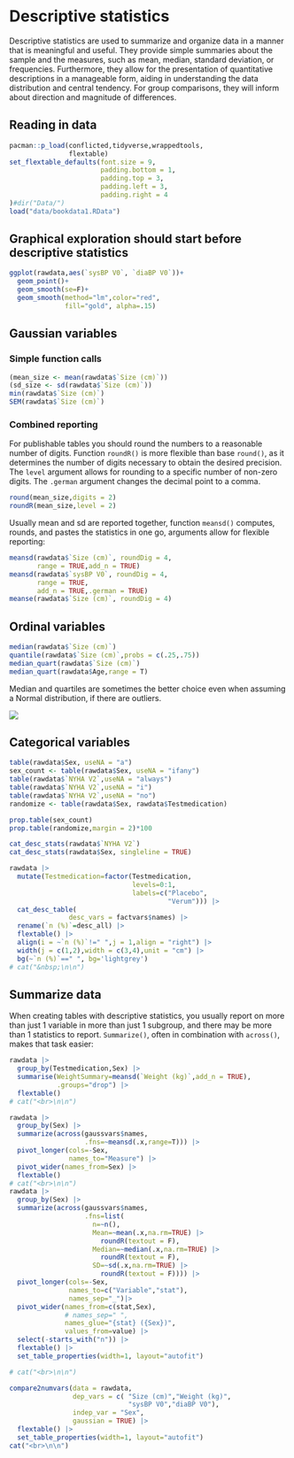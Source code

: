 # Descriptive statistics

Descriptive statistics are used to summarize and organize data in a manner that is meaningful and useful. They provide simple summaries about the sample and the measures, such as mean, median, standard deviation, or frequencies. Furthermore, they allow for the presentation of quantitative descriptions in a manageable form, aiding in understanding the data distribution and central tendency. For group comparisons, they will inform about direction and magnitude of differences.

## Reading in data

```r
pacman::p_load(conflicted,tidyverse,wrappedtools,
               flextable)
set_flextable_defaults(font.size = 9, 
                       padding.bottom = 1, 
                       padding.top = 3,
                       padding.left = 3,
                       padding.right = 4
)#dir("Data/")
load("data/bookdata1.RData")
```

## Graphical exploration should start before descriptive statistics

```r
ggplot(rawdata,aes(`sysBP V0`, `diaBP V0`))+
  geom_point()+
  geom_smooth(se=F)+
  geom_smooth(method="lm",color="red", 
              fill="gold", alpha=.15) 
```

## Gaussian variables

### Simple function calls

```r
(mean_size <- mean(rawdata$`Size (cm)`))
(sd_size <- sd(rawdata$`Size (cm)`))
min(rawdata$`Size (cm)`)
SEM(rawdata$`Size (cm)`)
```

### Combined reporting

For publishable tables you should round the numbers to a reasonable number of digits. Function `roundR()` is more flexible than base `round()`, as it determines the number of digits necessary to obtain the desired precision. The `level` argument allows for rounding to a specific number of non-zero digits. The `.german` argument changes the decimal point to a comma.

```r
round(mean_size,digits = 2)
roundR(mean_size,level = 2)
```

Usually mean and sd are reported together, function `meansd()` computes, rounds, and pastes the statistics in one go, arguments allow for flexible reporting:

```r
meansd(rawdata$`Size (cm)`, roundDig = 4,
       range = TRUE,add_n = TRUE)
meansd(rawdata$`sysBP V0`, roundDig = 4,
       range = TRUE,
       add_n = TRUE,.german = TRUE)
meanse(rawdata$`Size (cm)`, roundDig = 4)
```

\newpage

## Ordinal variables

```r
median(rawdata$`Size (cm)`)
quantile(rawdata$`Size (cm)`,probs = c(.25,.75))
median_quart(rawdata$`Size (cm)`)
median_quart(rawdata$Age,range = T)
```

Median and quartiles are sometimes the better choice even when assuming a Normal distribution, if there are outliers.

![](Graphs/MeanMedian.jpg){fig-align="center"}

\newpage

## Categorical variables

```r
table(rawdata$Sex, useNA = "a")
sex_count <- table(rawdata$Sex, useNA = "ifany")
table(rawdata$`NYHA V2`,useNA = "always")
table(rawdata$`NYHA V2`,useNA = "i")
table(rawdata$`NYHA V2`,useNA = "no")
randomize <- table(rawdata$Sex, rawdata$Testmedication)

prop.table(sex_count)
prop.table(randomize,margin = 2)*100

cat_desc_stats(rawdata$`NYHA V2`) 
cat_desc_stats(rawdata$Sex, singleline = TRUE)

rawdata |> 
  mutate(Testmedication=factor(Testmedication,
                               levels=0:1,
                               labels=c("Placebo",
                                        "Verum"))) |>
  cat_desc_table(
               desc_vars = factvars$names) |> 
  rename(`n (%)`=desc_all) |> 
  flextable() |> 
  align(i = ~`n (%)`!=" ",j = 1,align = "right") |> 
  width(j = c(1,2),width = c(3,4),unit = "cm") |> 
  bg(~`n (%)`==" ", bg='lightgrey')
# cat("&nbsp;\n\n")
```

## Summarize data

When creating tables with descriptive statistics, you usually report on more than just 1 variable in more than just 1 subgroup, and there may be more than 1 statistics to report. `Summarize()`, often in combination with `across()`, makes that task easier:

```r
rawdata |> 
  group_by(Testmedication,Sex) |> 
  summarise(WeightSummary=meansd(`Weight (kg)`,add_n = TRUE),
            .groups="drop") |> 
  flextable()
# cat("<br>\n\n")

rawdata |> 
  group_by(Sex) |> 
  summarize(across(gaussvars$names,
                   .fns=~meansd(.x,range=T))) |> 
  pivot_longer(cols=-Sex,
               names_to="Measure") |> 
  pivot_wider(names_from=Sex) |> 
  flextable()
# cat("<br>\n\n")
rawdata |> 
  group_by(Sex) |> 
  summarize(across(gaussvars$names,
                   .fns=list(
                     n=~n(),
                     Mean=~mean(.x,na.rm=TRUE) |> 
                       roundR(textout = F),
                     Median=~median(.x,na.rm=TRUE) |> 
                       roundR(textout = F),
                     SD=~sd(.x,na.rm=TRUE) |> 
                       roundR(textout = F)))) |> 
  pivot_longer(cols=-Sex,
               names_to=c("Variable","stat"),
               names_sep="_")|> 
  pivot_wider(names_from=c(stat,Sex),
              # names_sep=" ",
              names_glue="{stat} ({Sex})",
              values_from=value) |> 
  select(-starts_with("n")) |>
  flextable() |> 
  set_table_properties(width=1, layout="autofit") 

# cat("<br>\n\n")

compare2numvars(data = rawdata,
                dep_vars = c( "Size (cm)","Weight (kg)",
                              "sysBP V0","diaBP V0"),
                indep_var = "Sex",
                gaussian = TRUE) |> 
  flextable() |> 
  set_table_properties(width=1, layout="autofit")
cat("<br>\n\n")
```
